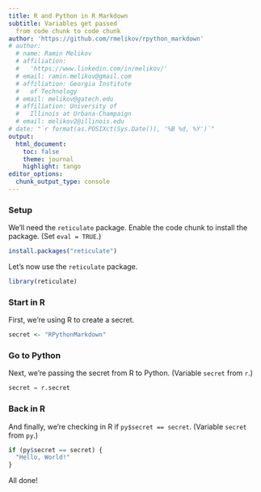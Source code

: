 ```yaml
---
title: R and Python in R Markdown
subtitle: Variables get passed
  from code chunk to code chunk
author: 'https://github.com/rmelikov/rpython_markdown'
# author:
  # name: Ramin Melikov
  # affiliation:
  #   'https://www.linkedin.com/in/melikov/'
  # email: ramin.melikov@gmail.com
  # affiliation: Georgia Institute
  #   of Technology
  # email: melikov@gatech.edu
  # affiliation: University of
  #   Illinois at Urbana-Champaign
  # email: melikov2@illinois.edu
# date: "`r format(as.POSIXct(Sys.Date()), '%B %d, %Y')`"
output:
  html_document:
    toc: false
    theme: journal
    highlight: tango
editor_options:
  chunk_output_type: console
---
```


### Setup

We'll need the `reticulate`
package. Enable the code chunk
to install the package. (Set
`eval = TRUE`.)

```r
install.packages("reticulate")
```

Let's now use the `reticulate`
package.

```r
library(reticulate)
```

### Start in R

First, we're using R to create a
secret.

```r
secret <- "RPythonMarkdown"
```

### Go to Python

Next, we're passing the secret
from R to Python. (Variable
`secret` from `r`.)

```python
secret = r.secret
```

### Back in R

And finally, we're checking in R
if `py$secret == secret`.
(Variable `secret` from `py`.)

```r
if (py$secret == secret) {
  "Hello, World!"
}
```

All done!
